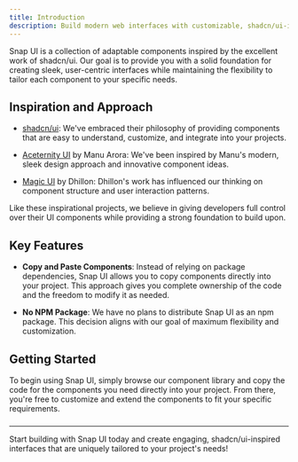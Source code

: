 ```yaml
---
title: Introduction
description: Build modern web interfaces with customizable, shadcn/ui-inspired components.
---
```


Snap UI is a collection of adaptable components inspired by the excellent work of shadcn/ui. Our goal is to provide you with a solid foundation for creating sleek, user-centric interfaces while maintaining the flexibility to tailor each component to your specific needs.

## Inspiration and Approach

- [shadcn/ui](https://ui.shadcn.com): We've embraced their philosophy of providing components that are easy to understand, customize, and integrate into your projects.

- [Aceternity UI](https://ui.aceternity.com) by Manu Arora: We've been inspired by Manu's modern, sleek design approach and innovative component ideas.

- [Magic UI](https://magicui.design) by Dhillon: Dhillon's work has influenced our thinking on component structure and user interaction patterns.

Like these inspirational projects, we believe in giving developers full control over their UI components while providing a strong foundation to build upon.

## Key Features

- **Copy and Paste Components**: Instead of relying on package dependencies, Snap UI allows you to copy components directly into your project. This approach gives you complete ownership of the code and the freedom to modify it as needed.

- **No NPM Package**: We have no plans to distribute Snap UI as an npm package. This decision aligns with our goal of maximum flexibility and customization.

## Getting Started

To begin using Snap UI, simply browse our component library and copy the code for the components you need directly into your project. From there, you're free to customize and extend the components to fit your specific requirements.

###

---

Start building with Snap UI today and create engaging, shadcn/ui-inspired interfaces that are uniquely tailored to your project's needs!
